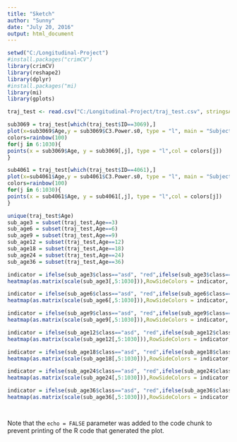 ```yaml
---
title: "Sketch"
author: "Sunny"
date: "July 20, 2016"
output: html_document
---
```


```r
setwd("C:/Longitudinal-Project")
#install.packages("crimCV")
library(crimCV)
library(reshape2)
library(dplyr)
#install.packages("mi)
library(mi)
library(gplots)
```


```r
traj_test <- read.csv("C:/Longitudinal-Project/traj_test.csv", stringsAsFactors=FALSE)

```

```r
sub3069 = traj_test[which(traj_test$ID==3069),]
plot(x=sub3069$Age,y = sub3069$C3.Power.s0, type = "l", main = "Subject 3069",ylim=c(min(traj_test[,5:1030]),max(traj_test[,5:1030])))
colors=rainbow(100)
for(j in 6:1030){
points(x = sub3069$Age, y = sub3069[,j], type = "l",col = colors[j])
}
```

```r
sub4061 = traj_test[which(traj_test$ID==4061),]
plot(x=sub4061$Age,y = sub4061$C3.Power.s0, type = "l", main = "Subject 4061", ylim=c(min(sub4061[,5:1030]),max(sub4061[,5:1030])))
colors=rainbow(100)
for(j in 6:1030){
points(x = sub4061$Age, y = sub4061[,j], type = "l",col = colors[j])
}
```

```r
unique(traj_test$Age)
sub_age3 = subset(traj_test,Age==3)
sub_age6 = subset(traj_test,Age==6)
sub_age9 = subset(traj_test,Age==9)
sub_age12 = subset(traj_test,Age==12)
sub_age18 = subset(traj_test,Age==18)
sub_age24 = subset(traj_test,Age==24)
sub_age36 = subset(traj_test,Age==36)

```

```r
indicator = ifelse(sub_age3$class=="asd", "red",ifelse(sub_age3$class=="typ","green","black"))
heatmap(as.matrix(scale(sub_age3[,5:1030])),RowSideColors = indicator, main = "3 months")
```

```r
indicator = ifelse(sub_age6$class=="asd", "red",ifelse(sub_age6$class=="typ","green","black"))
heatmap(as.matrix(scale(sub_age6[,5:1030])),RowSideColors = indicator, main = "6 months")
```

```r
indicator = ifelse(sub_age9$class=="asd", "red",ifelse(sub_age9$class=="typ","green","black"))
heatmap(as.matrix(scale(sub_age9[,5:1030])),RowSideColors = indicator, main = "9 months")
```

```r
indicator = ifelse(sub_age12$class=="asd", "red",ifelse(sub_age12$class=="typ","green","black"))
heatmap(as.matrix(scale(sub_age12[,5:1030])),RowSideColors = indicator, main = "12 months")
```

```r
indicator = ifelse(sub_age18$class=="asd", "red",ifelse(sub_age18$class=="typ","green","black"))
heatmap(as.matrix(scale(sub_age18[,5:1030])),RowSideColors = indicator, main = "18 months")
```

```r
indicator = ifelse(sub_age24$class=="asd", "red",ifelse(sub_age24$class=="typ","green","black"))
heatmap(as.matrix(scale(sub_age24[,5:1030])),RowSideColors = indicator, main = "24 months")
```

```r
indicator = ifelse(sub_age36$class=="asd", "red",ifelse(sub_age36$class=="typ","green","black"))
heatmap(as.matrix(scale(sub_age36[,5:1030])),RowSideColors = indicator, main = "36 months")
```

```r

```

```r

```

Note that the `echo = FALSE` parameter was added to the code chunk to prevent printing of the R code that generated the plot.

